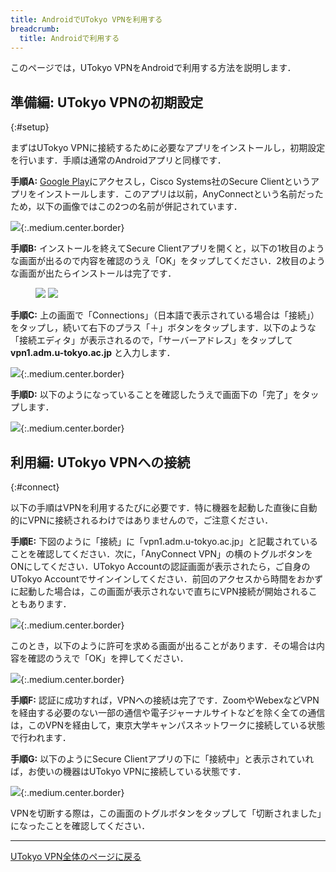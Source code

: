 ```yaml
---
title: AndroidでUTokyo VPNを利用する
breadcrumb:
  title: Androidで利用する
---
```


このページでは，UTokyo VPNをAndroidで利用する方法を説明します．

<SubpageBeginning />

## 準備編: UTokyo VPNの初期設定
{:#setup}

まずはUTokyo VPNに接続するために必要なアプリをインストールし，初期設定を行います．手順は通常のAndroidアプリと同様です．

**手順A:** [Google Play](https://play.google.com/store/apps/details?id=com.cisco.anyconnect.vpn.android.avf)にアクセスし，Cisco Systems社のSecure Clientというアプリをインストールします．このアプリは以前，AnyConnectという名前だったため，以下の画像ではこの2つの名前が併記されています．

![](img/android01-play-store.png){:.medium.center.border}

**手順B:** インストールを終えてSecure Clientアプリを開くと，以下の1枚目のような画面が出るので内容を確認のうえ「OK」をタップしてください．2枚目のような画面が出たらインストールは完了です．

<figure class="gallery">
  <img src="img/android02-install-1.png" class="border" />
  <img src="img/android03-install-2.png" class="border"/ >
</figure>

**手順C:** 上の画面で「Connections」（日本語で表示されている場合は「接続」）をタップし，続いて右下のプラス「＋」ボタンをタップします．以下のような「接続エディタ」が表示されるので，「サーバーアドレス」をタップして **vpn1.adm.u-tokyo.ac.jp** と入力します．

![](img/android04-connect-editor.png){:.medium.center.border}

**手順D:** 以下のようになっていることを確認したうえで画面下の「完了」をタップします．

![](img/android05-connect-editing.png){:.medium.center.border}

## 利用編: UTokyo VPNへの接続
{:#connect}

以下の手順はVPNを利用するたびに必要です．特に機器を起動した直後に自動的にVPNに接続されるわけではありませんので，ご注意ください．

**手順E:** 下図のように「接続」に「vpn1.adm.u-tokyo.ac.jp」と記載されていることを確認してください．次に，「AnyConnect VPN」の横のトグルボタンをONにしてください．UTokyo Accountの認証画面が表示されたら，ご自身のUTokyo Accountでサインインしてください．前回のアクセスから時間をおかずに起動した場合は，この画面が表示されないで直ちにVPN接続が開始されることもあります．

![](img/android06-home-finished-setting.png){:.medium.center.border}

このとき，以下のように許可を求める画面が出ることがあります．その場合は内容を確認のうえで「OK」を押してください．

![](img/android08-secure-client-verify-window.png){:.medium.center.border}

<HelpMfa />
<HelpSecurityEducation />


**手順F:** 認証に成功すれば，VPNへの接続は完了です．ZoomやWebexなどVPNを経由する必要のない一部の通信や電子ジャーナルサイトなどを除く全ての通信は，このVPNを経由して，東京大学キャンパスネットワークに接続している状態で行われます．

**手順G:** 以下のようにSecure Clientアプリの下に「接続中」と表示されていれば，お使いの機器はUTokyo VPNに接続している状態です．

![](img/android09-secure-client-connecting.png){:.medium.center.border}

VPNを切断する際は，この画面のトグルボタンをタップして「切断されました」になったことを確認してください．

---

[UTokyo VPN全体のページに戻る](.)
